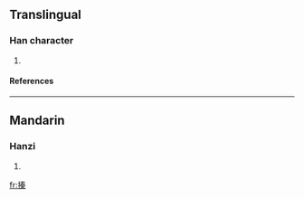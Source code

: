 ==Translingual==
===Han character===
{{Han char|rn=64|rad=手|as=10|sn=13|four=|canj=手手大木 (QQKD)}}
# {{defn|Han|sort=手10}}
====References====
{{Han ref|kx=0448.240|dkj=12527|dj=0799.150|hdz=31928.040|uh=6438|ud=25656}}
----
==Mandarin==
===Hanzi===
{{cmn-hanzi|pin=[[xí]] ([[xi2]]), [[xié]] ([[xie2]]), [[zhēn]] ([[zhen1]])|wg=hsi<sup>2</sup>, hsieh<sup>2</sup>, chen<sup>1</sup>}}
# {{defn|Mandarin}}






[[fr:搸]]